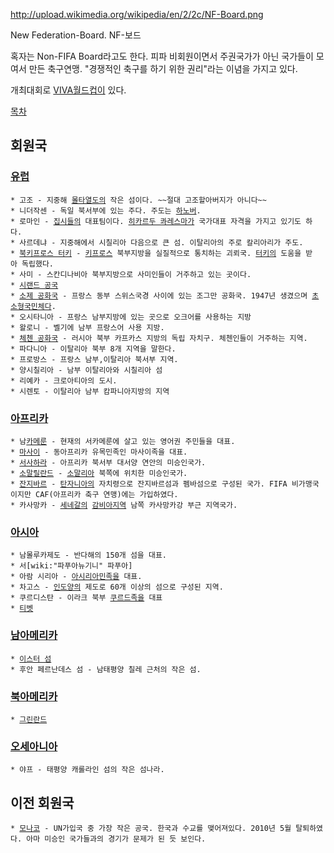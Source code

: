 http://upload.wikimedia.org/wikipedia/en/2/2c/NF-Board.png

New Federation-Board.
NF-보드

혹자는 Non-FIFA Board라고도 한다. 피파 비회원이면서 주권국가가 아닌 국가들이 모여서 만든 축구연맹. "경쟁적인 축구를 하기 위한 권리"라는 이념을 가지고 있다.

개최대회로 [[VIVA월드컵]]이 있다.

[[목차]]

== 회원국 ==
=== [[유럽]] ===
 * 고조 - 지중해 [[몰타]]열도의 작은 섬이다. ~~절대 고조할아버지가 아니다~~ 
 * 니더작센 - 독일 북서부에 있는 주다. 주도는 [[하노버]].
 * 로마인 - [[집시]]들의 대표팀이다. [[히카르두 콰레스마]]가 국가대표 자격을 가지고 있기도 하다. 
 * 사르데냐 - 지중해에서 시칠리아 다음으로 큰 섬. 이탈리아의 주로 칼리아리가 주도.
 * [[북키프로스 터키 공화국|북키프로스 터키]] - [[키프로스]] 북부지방을 실질적으로 통치하는 괴뢰국. [[터키]]의 도움을 받아 독립했다.
 * 사미 - 스칸디나비아 북부지방으로 사미인들이 거주하고 있는 곳이다.
 * [[시랜드 공국]]
 * [[소제 공화국]] - 프랑스 동부 스위스국경 사이에 있는 조그만 공화국. 1947년 생겼으며 [[초소형국민체]]다.
 * 오시타니아 - 프랑스 남부지방에 있는 곳으로 오크어를 사용하는 지방
 * 왈로니 - 벨기에 남부 프랑스어 사용 지방.
 * [[체첸 공화국]] - 러시아 북부 카프카스 지방의 독립 자치구. 체첸인들이 거주하는 지역.
 * 파다니아 - 이탈리아 북부 8개 지역을 말한다.
 * 프로방스 - 프랑스 남부,이탈리아 북서부 지역.
 * 양시칠리아 - 남부 이탈리아와 시칠리아 섬
 * 리예카 - 크로아티아의 도시.
 * 시렌토 - 이탈리아 남부 캄파니아지방의 지역
=== [[아프리카]] ===
 * 남[[카메룬]] - 현재의 서카메룬에 살고 있는 영어권 주민들을 대표.
 * [[마사이]] - 동아프리카 유목민족인 마사이족을 대표.
 * [[서사하라]] - 아프리카 북서부 대서양 연안의 미승인국가.
 * [[소말릴란드]] - [[소말리아]] 북쪽에 위치한 미승인국가.
 * [[잔지바르]] - [[탄자니아]]의 자치령으로 잔지바르섬과 펨바섬으로 구성된 국가. FIFA 비가맹국이지만 CAF(아프리카 축구 연맹)에는 가입하였다.
 * 카사망카 - [[세네갈]]의 [[감비아]]지역 남쪽 카사망카강 부근 지역국가.
=== [[아시아]] === 
 * 남몰루카제도 - 반다해의 150개 섬을 대표.
 * 서[wiki:"파푸아뉴기니" 파푸아] 
 * 아람 시리아 - [[아시리아]]민족을 대표.
 * 차고스 - [[인도양]]의 제도로 60개 이상의 섬으로 구성된 지역.
 * 쿠르디스탄 - 이라크 북부 [[쿠르드족]]을 대표
 * [[티베트|티벳]]
=== [[남아메리카]] ===
 * [[이스터 섬]]
 * 후안 페르난데스 섬 - 남태평양 칠레 근처의 작은 섬.
=== [[북아메리카]] ===
 * [[그린란드]]
=== [[오세아니아]] ===
 * 야프 - 태평양 캐롤라인 섬의 작은 섬나라.
== 이전 회원국 ==
 * [[모나코]] - UN가입국 중 가장 작은 공국. 한국과 수교를 맺어져있다. 2010년 5월 탈퇴하였다. 아마 미승인 국가들과의 경기가 문제가 된 듯 보인다.
